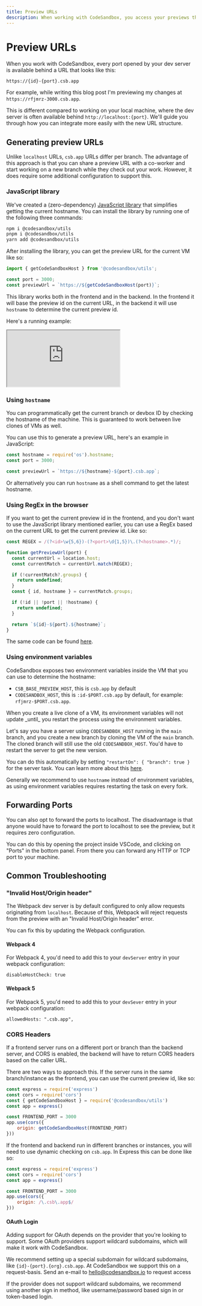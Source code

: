 ```yaml
---
title: Preview URLs
description: When working with CodeSandbox, you access your previews through special URLs. This post highlights how you can use them to your advantage.
---
```



# Preview URLs

When you work with CodeSandbox, every port opened by your dev server is available behind a URL that looks like this:

```
https://{id}-{port}.csb.app
```

For example, while writing this blog post I'm previewing my changes at `https://rfjmrz-3000.csb.app`.

This is different compared to working on your local machine, where the dev server is often available behind `http://localhost:{port}`. We'll guide you through how you can integrate more easily with the new URL structure.

## Generating preview URLs

Unlike `localhost` URLs, `csb.app` URLs differ per branch. The advantage of this approach is that you can share a preview URL with a co-worker and start working on a new branch while they check out your work. However, it does require some additional configuration to support this.

### JavaScript library

We've created a (zero-dependency) [JavaScript library](https://www.npmjs.com/package/@codesandbox/utils) that simplifies getting the current hostname. You can install the library by running one of the following three commands:

```bash
npm i @codesandbox/utils
pnpm i @codesandbox/utils
yarn add @codesandbox/utils
```

After installing the library, you can get the preview URL for the current VM like so:

```js
import { getCodeSandboxHost } from '@codesandbox/utils';

const port = 3000;
const previewUrl = `https://${getCodeSandboxHost(port)}`;
```

This library works both in the frontend and in the backend. In the frontend it will base the preview id on the current URL, in the backend it will use `hostname` to determine the current preview id.

Here's a running example:

<iframe src="https://codesandbox.io/p/sandbox/autumn-hill-kvkcgq?embed=1&file=%2Findex.js"
     style={{width:"100%", height: "800px", border:"0", borderRadius: "4px", overflow:"hidden"}}
     title="Preview URL Example"
     allow="accelerometer; ambient-light-sensor; camera; encrypted-media; geolocation; gyroscope; hid; microphone; midi; payment; usb; vr; xr-spatial-tracking"
     sandbox="allow-forms allow-modals allow-popups allow-presentation allow-same-origin allow-scripts"
></iframe>

### Using `hostname`

You can programmatically get the current branch or devbox ID by checking the hostname of the machine. This is guaranteed to work between live clones of VMs as well.

You can use this to generate a preview URL, here's an example in JavaScript:

```js
const hostname = require('os').hostname;
const port = 3000;

const previewUrl = `https://${hostname}-${port}.csb.app`;
```

Or alternatively you can run `hostname` as a shell command to get the latest hostname.

### Using RegEx in the browser

If you want to get the current preview id in the frontend, and you don't want to use the JavaScript library mentioned earlier, you can use a RegEx based on the current URL to get the current preview id. Like so:

```ts
const REGEX = /(?<id>\w{5,6})-(?<port>\d{1,5})\.(?<hostname>.*)/;

function getPreviewUrl(port) {
  const currentUrl = location.host;
  const currentMatch = currentUrl.match(REGEX);

  if (!currentMatch?.groups) {
    return undefined;
  }
  const { id, hostname } = currentMatch.groups;

  if (!id || !port || !hostname) {
    return undefined;
  }

  return `${id}-${port}.${hostname}`;
}
```

The same code can be found [here](https://github.com/codesandbox/utils/blob/main/src/url.ts#L24-L38).

### Using environment variables

CodeSandbox exposes two environment variables inside the VM that you can use to determine the hostname:

- `CSB_BASE_PREVIEW_HOST`, this is `csb.app` by default
- `CODESANDBOX_HOST`, this is `:id-$PORT.csb.app` by default, for example: `rfjmrz-$PORT.csb.app`.

<Callout type="warning">
When you create a live clone of a VM, its environment variables will not update _until_ you restart the process using the environment variables.

Let's say you have a server using `CODESANDBOX_HOST` running in the `main` branch, and you create a new branch by cloning the VM of the `main` branch. The cloned branch will still use the old `CODESANDBOX_HOST`. You'd have to restart the server to get the new version.

You can do this automatically by setting `"restartOn": { "branch": true }` for the server task. You can learn more about this [here](/learn/repositories/task#tasks-configuration).
</Callout>

Generally we recommend to use `hostname` instead of environment variables, as using environment variables requires restarting the task on every fork.

## Forwarding Ports

You can also opt to forward the ports to localhost. The disadvantage is that anyone would have to forward the port to localhost to see the preview, but it requires zero configuration.

You can do this by opening the project inside VSCode, and clicking on "Ports" in the bottom panel. From there you can forward any HTTP or TCP port to your machine.

## Common Troubleshooting

### "Invalid Host/Origin header"

The Webpack dev server is by default configured to only allow requests originating from `localhost`. Because of this, Webpack will reject requests from the preview with an "Invalid Host/Origin header" error.

You can fix this by updating the Webpack configuration.

#### Webpack 4

For Webpack 4, you'd need to add this to your `devServer` entry in your webpack configuration:

```
disableHostCheck: true
```

#### Webpack 5

For Webpack 5, you'd need to add this to your `devSever` entry in your webpack configuration:

```
allowedHosts: ".csb.app",
```

### CORS Headers

If a frontend server runs on a different port or branch than the backend server, and CORS is enabled, the backend will have to return CORS headers based on the caller URL.

There are two ways to approach this. If the server runs in the same branch/instance as the frontend, you can use the current preview id, like so:

```js
const express = require('express')
const cors = require('cors')
const { getCodeSandboxHost } = require('@codesandbox/utils')
const app = express()

const FRONTEND_PORT = 3000
app.use(cors({
    origin: getCodeSandboxHost(FRONTEND_PORT)
}))
```

If the frontend and backend run in different branches or instances, you will need to use dynamic checking on `csb.app`. In Express this can be done like so:

```js
const express = require('express')
const cors = require('cors')
const app = express()

const FRONTEND_PORT = 3000
app.use(cors({
    origin: /\.csb\.app$/
}))
```

#### OAuth Login

Adding support for OAuth depends on the provider that you're looking to support. Some OAuth providers support wildcard subdomains, which will make it work with CodeSandbox.

<Callout>We recommend setting up a special subdomain for wildcard subdomains, like `{id}-{port}.{org}.csb.app`. At CodeSandbox we support this on a request-basis. Send an e-mail to hello@codesandbox.io to request access</Callout>

If the provider does not support wildcard subdomains, we recommend using another sign in method, like username/password based sign in or token-based login.

